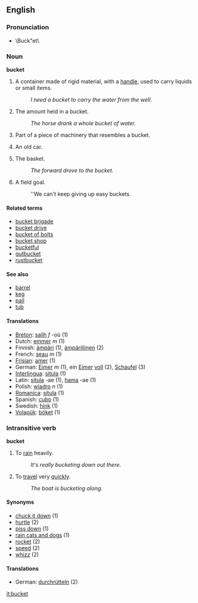 ==English==

=== Pronunciation===
* \Buck"et\

=== Noun ===
'''bucket'''

# A container made of rigid material, with a [[handle]], used to carry liquids or small items.
#: ''I need a bucket to carry the water from the well.''
# The amount held in a bucket.
#: ''The horse drank a whole bucket of water.''
# Part of a piece of machinery that resembles a bucket.
# {{slang}} An old car.
# {{cattag2|basketball|colloquial}} The basket.
#: ''The forward drove to the bucket.''
# {{cattag2|basketball|colloquial}} A field goal.
#: ''We can't keep giving up easy buckets.


====Related terms====
*[[bucket brigade]]
*[[bucket drive]]
*[[bucket of bolts]]
*[[bucket shop]]
*[[bucketful]]
*[[gutbucket]]
*[[rustbucket]]

====See also====
* [[barrel]]
* [[keg]]
* [[pail]]
* [[tub]]

====Translations====
*[[Breton]]: [[sailh]] ''f'' -où (1)
*Dutch: [[emmer]] ''m'' (1)
*Finnish: [[ämpäri]] (1), [[ämpärillinen]] (2)
*French: [[seau]] ''m'' (1)
*[[Frisian]]: [[amer]] (1)
*German: [[Eimer]] ''m'' (1), ein [[Eimer]] [[voll]] (2), [[Schaufel]] (3)
*[[Interlingua]]: [[situla]] (1)
*Latin: [[situla]] -ae (1), [[hama]] -ae (1)
*Polish: [[wiadro]] ''n'' (1)
*[[Romanica]]: [[situla]] (1)
*Spanish: [[cubo]] (1)
*Swedish: [[hink]] (1)
*[[Volapük]]: [[böket]] (1)

=== Intransitive verb ===
'''bucket'''

# To [[rain]] heavily.
#:''It's really bucketing down out there.''
# To [[travel]] very [[quick]]ly.
#:''The boat is bucketing along.''

====Synonyms====
* [[chuck it down]] (1)
* [[hurtle]] (2)
* [[piss down]] (1)
* [[rain cats and dogs]] (1)
* [[rocket]] (2)
* [[speed]] (2)
* [[whizz]] (2)

====Translations====
*German: [[durchrütteln]] (2)

[[it:bucket]]